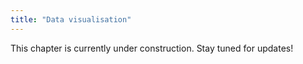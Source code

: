 ```yaml
---
title: "Data visualisation"
---
```


This chapter is currently under construction. Stay tuned for updates!

